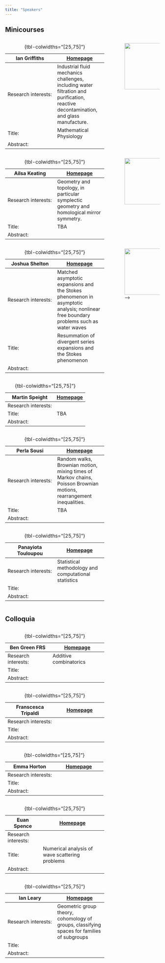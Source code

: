 ```yaml
---
title: "Speakers"
---
```



## Minicourses

:::: {.columns}
::: {.column width="70%"}

|Ian Griffiths| [Homepage](https://people.maths.ox.ac.uk/griffit4/) |
|----|----|
|Research interests:|Industrial fluid mechanics challenges, including water filtration and purification, reactive decontamination, and glass manufacture.|
|Title:|Mathematical Physiology|
|Abstract: | |

: {tbl-colwidths="[25,75]"}

:::
:::{.column width="5%"}
<!-- Empty column for gap -->
:::
::: {.column width="25%"}
![](griffiths.jpg){width="150"}
:::
::::


:::: {.columns}
::: {.column width="70%"}

|Ailsa Keating|[Homepage](https://sites.google.com/view/ailsakeating)  | 
|----|----|
|Research interests:|Geometry and topology, in particular symplectic geometry and homological mirror symmetry.|
|Title:|TBA|
|Abstract: ||

: {tbl-colwidths="[25,75]"}

:::
:::{.column width="5%"}
<!-- Empty column for gap -->
:::
::: {.column width="25%"}
![](keating.JPG){width="150"}
:::
::::

:::: {.columns}
::: {.column width="70%"}

|Joshua Shelton| [Homepage](https://www.st-andrews.ac.uk/mathematics-statistics/people/jas45/) |
|----|----|
|Research interests:|Matched asymptotic expansions and the Stokes phenomenon in asymptotic analysis; nonlinear free boundary problems such as water waves|
|Title:|Resummation of divergent series expansions and the Stokes phenomenon|
|Abstract: | |

: {tbl-colwidths="[25,75]"}

:::
:::{.column width="5%"}
<!-- Empty column for gap -->
:::
::: {.column width="25%"}
![](shelton.jpg){width="150"}-->
:::
::::


:::: {.columns}
::: {.column width="70%"}

|Martin Speight| [Homepage](https://cp1lump.github.io/) |
|----|----|
|Research interests:||
|Title:|TBA|
|Abstract: | |

: {tbl-colwidths="[25,75]"}

:::
:::{.column width="5%"}
<!-- Empty column for gap -->
:::
::: {.column width="25%"}
<!--![](keating.JPG){width="150"}-->
:::
::::


:::: {.columns}
::: {.column width="70%"}

|Perla Sousi| [Homepage](https://www.dpmms.cam.ac.uk/~ps422/) |
|----|----|
|Research interests:|Random walks, Brownian motion, mixing times of Markov chains, Poisson Brownian motions, rearrangement inequalities.|
|Title:|TBA|
|Abstract: | |

: {tbl-colwidths="[25,75]"}

:::
:::{.column width="5%"}
<!-- Empty column for gap -->
:::
::: {.column width="25%"}
<!--![](keating.JPG){width="150"}-->
:::
::::

:::: {.columns}
::: {.column width="70%"}

|Panayiota Touloupou| [Homepage](https://www.birmingham.ac.uk/staff/profiles/maths/touloupou-panayiota) |
|----|----|
|Research interests:|Statistical methodology and computational statistics|
|Title:|
|Abstract: | |

: {tbl-colwidths="[25,75]"}

:::
:::{.column width="5%"}
<!-- Empty column for gap -->
:::
::: {.column width="25%"}
<!--![](keating.JPG){width="150"}-->
:::
::::



## Colloquia

:::: {.columns}
::: {.column width="70%"}

|Ben Green FRS| [Homepage](https://people.maths.ox.ac.uk/greenbj/) |
|----|----|
|Research interests:|Additive combinatorics|
|Title:||
|Abstract: | |

: {tbl-colwidths="[25,75]"}

:::
:::{.column width="5%"}
<!-- Empty column for gap -->
:::
::: {.column width="25%"}
<!--![](griffiths.jpg){width="150"}-->
:::
::::

:::: {.columns}
::: {.column width="70%"}

|Franscesca Tripaldi| [Homepage](https://eps.leeds.ac.uk/maths/staff/15258/dr-f-tripaldi) |
|----|----|
|Research interests:||
|Title:||
|Abstract: | |

: {tbl-colwidths="[25,75]"}

:::
:::{.column width="5%"}
<!-- Empty column for gap -->
:::
::: {.column width="25%"}
<!--![](griffiths.jpg){width="150"}-->
:::
::::

:::: {.columns}
::: {.column width="70%"}

|Emma Horton| [Homepage](https://sites.google.com/view/emmahorton/home) |
|----|----|
|Research interests:||
|Title:||
|Abstract: | |

: {tbl-colwidths="[25,75]"}

:::
:::{.column width="5%"}
<!-- Empty column for gap -->
:::
::: {.column width="25%"}
<!--![](griffiths.jpg){width="150"}-->
:::
::::

:::: {.columns}
::: {.column width="70%"}

|Euan Spence| [Homepage](https://people.bath.ac.uk/eas25/) |
|----|----|
|Research interests:||
|Title:|Numerical analysis of wave scattering problems|
|Abstract: | |

: {tbl-colwidths="[25,75]"}

:::
:::{.column width="5%"}
<!-- Empty column for gap -->
:::
::: {.column width="25%"}
<!--![](griffiths.jpg){width="150"}-->
:::
::::

:::: {.columns}
::: {.column width="70%"}

|Ian Leary| [Homepage](https://www.southampton.ac.uk/people/5x7v5y/professor-ian-leary) |
|----|----|
|Research interests:|Geometric group theory, cohomology of groups, classifying spaces for families of subgroups|
|Title:||
|Abstract: | |

: {tbl-colwidths="[25,75]"}

:::
:::{.column width="5%"}
<!-- Empty column for gap -->
:::
::: {.column width="25%"}
<!--![](griffiths.jpg){width="150"}-->
:::
::::
